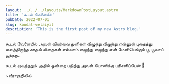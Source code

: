```yaml
---
layout: ../../../layouts/MarkdownPostLayout.astro
title: 'கூடல் வேளையில்'
pubDate: 2022-07-01
slug: koodal-velaiyil
description: 'This is the first post of my new Astro blog.'
---
```



கூடல் வேளையில்
அவள் வியர்வை துளிகள்
விழுந்து விழுந்து
என்னுள் புதைத்து வைத்திருந்த
காதல் விதைகள் எல்லாம்
எழுந்து எழுந்து
என் மேனியெங்கும் 
பூ பூவாய் பூத்தது. 

கூடல் முடிந்ததும்
அதில் ஒன்றை பறித்து
அவள் யோனிக்கு
பரிசளிப்பேன் 💫 

~வீராகுறிலில்
